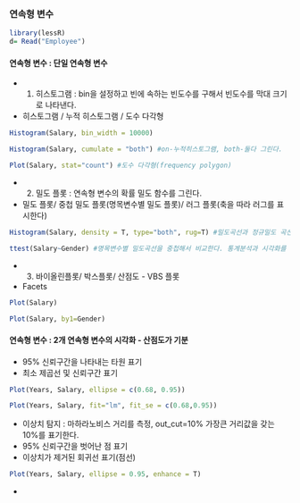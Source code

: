 ### 연속형 변수
```r
library(lessR)
d= Read("Employee")
```
#### 연속형 변수 : 단일 연속형 변수
- 1) 히스토그램 : bin을 설정하고 빈에 속하는 빈도수를 구해서 빈도수를 막대 크기로 나타낸다.
- 히스토그램 / 누적 히스토그램 / 도수 다각형
```r
Histogram(Salary, bin_width = 10000)
```

```r
Histogram(Salary, cumulate = "both") #on-누적히스토그램, both-둘다 그린다.
```
```r
Plot(Salary, stat="count") #도수 다각형(frequency polygon)
```
- 2) 밀도 플롯 : 연속형 변수의 확률 밀도 함수를 그린다.
- 밀도 플롯/ 중첩 밀도 플롯(명목변수별 밀도 플롯)/ 러그 플롯(축을 따라 러그를 표시한다)
```r
Histogram(Salary, density = T, type="both", rug=T) #밀도곡선과 정규밀도 곡선을 함께 그린다.
```
```r
ttest(Salary~Gender) #명목변수별 밀도곡선을 중첩해서 비교한다. 통계분석과 시각화를 함께 구현한다.
```
- 3) 바이올린플롯/ 박스플롯/ 산점도 - VBS 플롯
- Facets
```r
Plot(Salary)
```

```r
Plot(Salary, by1=Gender)
```
#### 연속형 변수 : 2개 연속형 변수의 시각화 - 산점도가 기분
- 95% 신뢰구간을 나타내는 타원 표기
- 최소 제곱선 및 신뢰구간 표기
```r
Plot(Years, Salary, ellipse = c(0.68, 0.95))
```
```r
Plot(Years, Salary, fit="lm", fit_se = c(0.68,0.95))
```
- 이상치 탐지 : 마하라노비스 거리를 측정, out_cut=10% 가장큰 거리값을 갖는 10%를 표기한다. 
- 95% 신뢰구간을 벗어난 점 표기
- 이상치가 제거된 회귀선 표기(점선)
```r
Plot(Years, Salary, ellipse = 0.95, enhance = T)
```
- 
```r

```
















